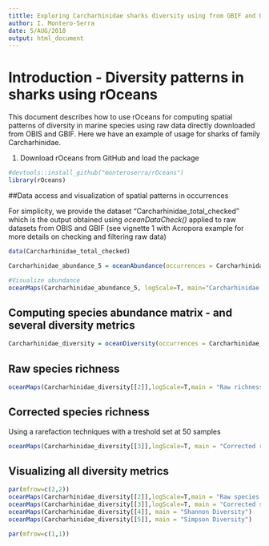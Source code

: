 ```yaml
---
tittle: Exploring Carcharhinidae sharks diversity using from GBIF and OBIS data
author: I. Montero-Serra
date: 5/AUG/2018
output: html_document
---
```


# Introduction - Diversity patterns in sharks using rOceans

This document describes how to use rOceans for computing  spatial patterns of diversity in marine species using raw data directly downloaded from OBIS and GBIF. Here we have an example of usage for sharks of family Carcharhinidae.  

(1) Download rOceans from GitHub and load the package

```r
#devtools::install_github("monteroserra/rOceans")
library(rOceans)

```


##Data access and visualization of spatial patterns in occurrences

For simplicity, we provide the dataset "Carcharhinidae_total_checked" which is the output obtained using *oceanDataCheck()* applied to raw datasets from OBIS and GBIF (see vignette 1 with Acropora example for more details on checking and filtering raw data)

```r
data(Carcharhinidae_total_checked)

Carcharhinidae_abundance_5 = oceanAbundance(occurrences = Carcharhinidae_total_checked, cell_size=5)

#Visualize abundance
oceanMaps(Carcharhinidae_abundance_5, logScale=T, main="Carcharhinidae abundance")

```

## Computing species abundance matrix - and several diversity metrics
```r
Carcharhinidae_diversity = oceanDiversity(occurrences = Carcharhinidae_total_checked, print=F)

```

## Raw species richness
```r
oceanMaps(Carcharhinidae_diversity[[2]],logScale=T,main = "Raw richness")
```

## Corrected species richness 
Using a rarefaction techniques with a treshold set at 50 samples
```r
oceanMaps(Carcharhinidae_diversity[[3]],logScale=T, main = "Corrected richness ")
```

## Visualizing all diversity metrics

```r
par(mfrow=c(2,2))
oceanMaps(Carcharhinidae_diversity[[2]],logScale=T,main = "Raw species richness")
oceanMaps(Carcharhinidae_diversity[[3]],logScale=T, main = "Corrected species richness ")
oceanMaps(Carcharhinidae_diversity[[4]], main = "Shannon Diversity")
oceanMaps(Carcharhinidae_diversity[[5]], main = "Simpson Diversity")

par(mfrow=c(1,1))
```
